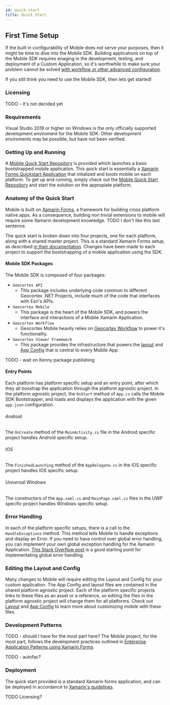 ```yaml
---
id: quick-start
title: Quick Start
---
```



<DesignerCallout />

## First Time Setup

If the built in configurability of Mobile does not serve your purposes, then it might be time to dive into the Mobile SDK. Building applications on top of the Mobile SDK requires enaging in the development, testing, and deployment of a Custom Application, so it's worthwhile to make sure your problem cannot be solved [with workflow or other advanced configuration](http://localhost:3000/docs/mobile/overview#start-with-your-use-case).

If you still think you need to use the Mobile SDK, then lets get started!

### Licensing

TODO - it's not decided yet

### Requirements

Visual Studio 2019 or higher on Windows is the only officially supported development enviroment for the Mobile SDK. Other development enviroments may be possible, but have not been verified.

### Getting Up and Running

A [Mobile Quick Start Repository](https://github.com/geocortex/mobile-quick-start) is provided which launches a basic bootstrapped mobile application. This quick start is essentially a [Xamarin Forms Quickstart Application](https://docs.microsoft.com/en-us/xamarin/get-started/quickstarts/single-page?pivots=windows) that intialized and boots mobile on each platform. To get up and running, simply check out the [Mobile Quick Start Repository](https://github.com/geocortex/mobile-quick-start) and start the solution on the appropiate platform.

### Anatomy of the Quick Start

Mobile is built on [Xamarin Forms](https://docs.microsoft.com/en-us/xamarin/xamarin-forms/), a framework for building cross platform native apps. As a consequence, building non trivial extensions to mobile will require some Xamarin development knowledge. TODO I don't like this last sentence.

The quick start is broken down into four projects, one for each platform, along with a shared master project. This is a standard Xamarin Forms setup, as described [in their documentation](https://docs.microsoft.com/en-us/xamarin/get-started/quickstarts/deepdive?pivots=windows#anatomy-of-a-xamarinforms-application). Changes have been made to each project to support the bootstrapping of a mobile application using the SDK.

#### Mobile SDK Packages

The Mobile SDK is composed of four packages:

-   `Geocortex API`
    -   This package includes underlying code common to different Geocortex .NET Projects, include much of the code that interfaces with Esri's APIs.
-   `Geocortex Mobile`
    -   This package is the heart of the Mobile SDK, and powers the interface and interactions of a Mobile Xamarin Application.
-   `Geocortex Workflow`
    -   Geocortex Mobile heavily relies on [Geocortex Workflow](/docs/workflow/overview) to power it's functionality.
-   `Geocortex Viewer Framework`
    -   This package provides the infrastructure that powers the [layout](/docs/mobile/concepts/layout) and [App Config](/docs/mobile/concepts/app-config) that is central to every Mobile App.

TODO - wait on Kenny package publishing

#### Entry Points

Each platform has platform specific setup and an entry point, after which they all boostrap the application through the platform agnostic project. In the platform agnostic project, the `OnStart` method of `App.cs` calls the Mobile SDK Bootstrapper, and loads and displays the application with the given `app.json` configuration.

###### Android

The `OnCreate` method of the `MainActivity.cs` file in the Android specific project handles Android specific setup.

###### IOS

The `FinishedLaunching` method of the `AppDelegate.cs` in the IOS specific project handles IOS specific setup.

###### Universal Windows

The constructors of the `App.xaml.cs` and `MainPage.xaml.cs` files in the UWP specific project handles Windows specific setup.

### Error Handling

In each of the platform specific setups, there is a call to the `HandleExceptions` method. This method tells Mobile to handle exceptions and display an Error. If you need to have control over global error handling, you can implement your own global exception handling for the Xamarin Application. [This Stack Overflow post](https://stackoverflow.com/questions/39503390/global-exception-handling-in-xamarin-cross-platform) is a good starting point for implementating global error handling.

### Editing the Layout and Config

Many changes to Mobile will require editing the Layout and Config for your custom application. The App Config and layout files are contained in the shared platform agnostic project. Each of the platform specific projects links to these files as an asset or a reference, so editing the files in the platform agnostic project will change them for all platforms. Check out [Layout](/docs/mobile/concepts/layout) and [App Config](/docs/mobile/concepts/app-config) to learn more about customizing mobile with these files.

### Development Patterns

TODO - should I have for the most part here?
The Mobile project, for the most part, follows the development practices outlined in [Enterprise Application Patterns using Xamarin.Forms](https://docs.microsoft.com/en-us/xamarin/xamarin-forms/enterprise-application-patterns/).

TODO - autofac?

### Deployment

The quick start provided is a standard Xamarin forms application, and can be deployed in accordance to [Xamarin's guidelines](https://docs.microsoft.com/en-us/xamarin/xamarin-forms/deploy-test/).

TODO Licensing?
